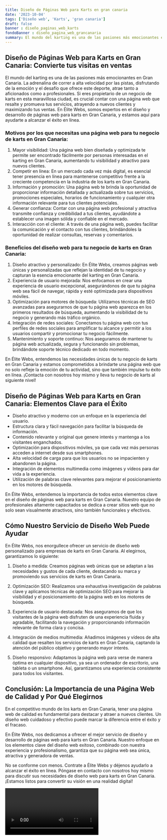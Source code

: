 ```yaml
---
title: Diseño de Páginas Web para Karts en gran canaria
date: '2023-10-04'
tags: ['Diseño web', 'Karts', 'gran canaria']
draft: false
banner : diseño_paginas_web_karts
fondoBanner : diseño_pagina_web_grancanaria
summary: El mundo del karting es una de las pasiones más emocionantes en Gran Canaria. La adrenalina de correr a alta velocidad por las pistas, disfrutando de la emoción y el desafío que ofrece este deporte, atrae tanto a aficionados como a profesionales. Si eres propietario de un negocio de karts en esta maravillosa ciudad, es crucial contar con una página web que resalte y promueva tus servicios, atrayendo a nuevos clientes y maximizando tus ventas. En Élite Webs, somos expertos en el diseño y desarrollo de páginas web para karts en Gran Canaria, y estamos aquí para ayudarte a alcanzar el éxito en línea.
---
```


## Diseño de Páginas Web para Karts en Gran Canaria: Convierte tus visitas en ventas

El mundo del karting es una de las pasiones más emocionantes en Gran Canaria. La adrenalina de correr a alta velocidad por las pistas, disfrutando de la emoción y el desafío que ofrece este deporte, atrae tanto a aficionados como a profesionales. Si eres propietario de un negocio de karts en esta maravillosa ciudad, es crucial contar con una página web que resalte y promueva tus servicios, atrayendo a nuevos clientes y maximizando tus ventas. En Élite Webs, somos expertos en el diseño y desarrollo de páginas web para karts en Gran Canaria, y estamos aquí para ayudarte a alcanzar el éxito en línea.

### Motivos por los que necesitas una página web para tu negocio de karts en Gran Canaria:

1. Mayor visibilidad: Una página web bien diseñada y optimizada te permite ser encontrado fácilmente por personas interesadas en el karting en Gran Canaria, aumentando tu visibilidad y atractivo para nuevos clientes.
2. Competir en línea: En un mercado cada vez más digital, es esencial tener presencia en línea para mantenerse competitivo frente a la creciente competencia en la industria de los karts en Gran Canaria.
3. Información y promoción: Una página web te brinda la oportunidad de proporcionar información detallada y actualizada sobre tus servicios, promociones especiales, horarios de funcionamiento y cualquier otra información relevante para tus clientes potenciales.
4. Generar confianza: Contar con una página web profesional y atractiva transmite confianza y credibilidad a tus clientes, ayudándote a establecer una imagen sólida y confiable en el mercado.
5. Interacción con el cliente: A través de una página web, puedes facilitar la comunicación y el contacto con tus clientes, brindándoles la oportunidad de realizar consultas, reservas y comentarios.

### Beneficios del diseño web para tu negocio de karts en Gran Canaria:

1. Diseño atractivo y personalizado: En Élite Webs, creamos páginas web únicas y personalizadas que reflejan la identidad de tu negocio y capturan la esencia emocionante del karting en Gran Canaria.
2. Experiencia de usuario mejorada: Nos enfocamos en crear una experiencia de usuario excepcional, asegurándonos de que tu página web sea fácil de navegar, rápida y esté optimizada para dispositivos móviles.
3. Optimización para motores de búsqueda: Utilizamos técnicas de SEO avanzadas para asegurarnos de que tu página web aparezca en los primeros resultados de búsqueda, aumentando la visibilidad de tu negocio y generando más tráfico orgánico.
4. Integración de redes sociales: Conectamos tu página web con tus perfiles de redes sociales para amplificar tu alcance y permitir a los usuarios compartir y promocionar tu negocio fácilmente.
5. Mantenimiento y soporte continuo: Nos aseguramos de mantener tu página web actualizada, segura y funcionando sin problemas, brindándote soporte técnico dedicado en todo momento.

En Élite Webs, entendemos las necesidades únicas de tu negocio de karts en Gran Canaria y estamos comprometidos a brindarte una página web que no solo refleje la emoción de tu actividad, sino que también impulse tu éxito en línea. ¡Contacta con nosotros hoy mismo y lleva tu negocio de karts al siguiente nivel!

<GifSeo />

<Cta />

## Diseño de Páginas Web para Karts en Gran Canaria: Elementos Clave para el Éxito

- Diseño atractivo y moderno con un enfoque en la experiencia del usuario.
- Estructura clara y fácil navegación para facilitar la búsqueda de información.
- Contenido relevante y original que genere interés y mantenga a los visitantes enganchados.
- Optimización para dispositivos móviles, ya que cada vez más personas acceden a internet desde sus smartphones.
- Alta velocidad de carga para que los usuarios no se impacienten y abandonen la página.
- Integración de elementos multimedia como imágenes y vídeos para dar vida a la experiencia.
- Utilización de palabras clave relevantes para mejorar el posicionamiento en los motores de búsqueda.

En Élite Webs, entendemos la importancia de todos estos elementos clave en el diseño de páginas web para karts en Gran Canaria. Nuestro equipo de profesionales altamente capacitados se dedica a crear sitios web que no solo sean visualmente atractivos, sino también funcionales y efectivos.

## Cómo Nuestro Servicio de Diseño Web Puede Ayudar

En Élite Webs, nos enorgullece ofrecer un servicio de diseño web personalizado para empresas de karts en Gran Canaria. Al elegirnos, garantizamos lo siguiente:

1. Diseño a medida: Creamos páginas web únicas que se adaptan a las necesidades y gustos de cada cliente, destacando su marca y promoviendo sus servicios de karts en Gran Canaria.

2. Optimización SEO: Realizamos una exhaustiva investigación de palabras clave y aplicamos técnicas de optimización SEO para mejorar la visibilidad y el posicionamiento de la página web en los motores de búsqueda.

3. Experiencia de usuario destacada: Nos aseguramos de que los visitantes de la página web disfruten de una experiencia fluida y agradable, facilitando la navegación y proporcionando información relevante de forma clara y concisa.

4. Integración de medios multimedia: Añadimos imágenes y vídeos de alta calidad que resalten los servicios de karts en Gran Canaria, captando la atención del público objetivo y generando mayor interés.

5. Diseño responsivo: Adaptamos la página web para verse de manera óptima en cualquier dispositivo, ya sea un ordenador de escritorio, una tableta o un smartphone. Así, garantizamos una experiencia consistente para todos los visitantes.

## Conclusión: La Importancia de una Página Web de Calidad y Por Qué Elegirnos

En el competitivo mundo de los karts en Gran Canaria, tener una página web de calidad es fundamental para destacar y atraer a nuevos clientes. Un diseño web cuidadoso y efectivo puede marcar la diferencia entre el éxito y el fracaso.

En Élite Webs, nos dedicamos a ofrecer el mejor servicio de diseño y desarrollo de páginas web para karts en Gran Canaria. Nuestro enfoque en los elementos clave del diseño web exitoso, combinado con nuestra experiencia y profesionalismo, garantiza que su página web sea única, atractiva y generadora de ventas.

No se conforme con menos. Contrate a Élite Webs y déjenos ayudarlo a alcanzar el éxito en línea. Póngase en contacto con nosotros hoy mismo para discutir sus necesidades de diseño web para karts en Gran Canaria. ¡Estamos listos para convertir su visión en una realidad digital!

<Video />

<CtaBot job='Karts' city='gran canaria'/>

<Gmaps query='gran canaria+españa+maps' />